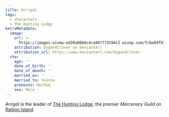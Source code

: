 ```yaml
---
title: Arrigal
tags:
  - characters
  - The Hunting Lodge
extraMetadata:
  image:
    url: >-
      https://images-wixmp-ed30a86b8c4ca887773594c2.wixmp.com/f/be04f938-9781-49ad-bde8-13bfcd8bb739/ddvg99t-2be8ccb7-9f0d-4e09-9008-6e53952086f9.png/v1/fill/w_900,h_1251,q_80,strp/ifan_ben_mezd_by_dogandclover_ddvg99t-fullview.jpg?token=eyJ0eXAiOiJKV1QiLCJhbGciOiJIUzI1NiJ9.eyJzdWIiOiJ1cm46YXBwOjdlMGQxODg5ODIyNjQzNzNhNWYwZDQxNWVhMGQyNmUwIiwiaXNzIjoidXJuOmFwcDo3ZTBkMTg4OTgyMjY0MzczYTVmMGQ0MTVlYTBkMjZlMCIsIm9iaiI6W1t7ImhlaWdodCI6Ijw9MTI1MSIsInBhdGgiOiJcL2ZcL2JlMDRmOTM4LTk3ODEtNDlhZC1iZGU4LTEzYmZjZDhiYjczOVwvZGR2Zzk5dC0yYmU4Y2NiNy05ZjBkLTRlMDktOTAwOC02ZTUzOTUyMDg2ZjkucG5nIiwid2lkdGgiOiI8PTkwMCJ9XV0sImF1ZCI6WyJ1cm46c2VydmljZTppbWFnZS5vcGVyYXRpb25zIl19.y1YNB9ltZvfAlHLakdHJpF7JNUZzPlHwokxqYOBUGpg
    attribution: DogAndClover on DeviantArt
    attribution_url: https://www.deviantart.com/dogandclover
  cha:
    age: ''
    date_of_birth: ''
    date_of_death: ''
    married_on: ''
    married_to: Yvonne
    pronouns: He/Him
    sex: Male
---
```



<Stub />

*Arrigal* is the leader of [The Hunting Lodge](../organizations/the-hunting-lodge.mdx), the premier *Mercenary Guild* on [Raibon Island](../locations/raibon-island.mdx).